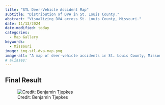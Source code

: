 ```yaml
---
title: "STL Deer-Vehicle Accident Map"
subtitle: "Distribution of DVA in St. Louis County."
abstract: "Visualizing DVA across St. Louis County, Missouri."
date: 11/13/2024
date-modified: today
categories:
  - Map Gallery
keywords:
  - Missouri
image: img-stl-dva-map.png
image-alt: "A map of deer-vehicle accidents in St. Louis County, Missouri."
# aliases:
---
```


## Final Result

![Credit: Benjamin Tjepkes](img-stl-dva-map.png)
